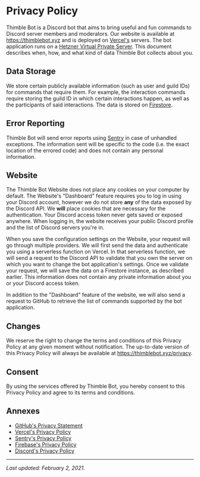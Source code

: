 # Privacy Policy

Thimble Bot is a Discord bot that aims to bring useful and fun commands to
Discord server members and moderators.
Our website is available at https://thimblebot.xyz and is deployed on
[Vercel's][vercel-url] servers. The bot application runs on a
[Hetzner Virtual Private Server][hetzner-url]. This document describes when,
how, and what kind of data Thimble Bot collects about you.

## Data Storage

We store certain publicly available information (such as user and guild IDs)
for commands that require them. For example, the interaction commands require
storing the guild ID in which certain interactions happen, as well as the
participants of said interactions. The data is stored on
[Firestore][firestore-url].

## Error Reporting

Thimble Bot will send error reports using [Sentry][sentry-url] in case of
unhandled exceptions. The information sent will be specific to the code (i.e.
the exact location of the errored code) and does not contain any personal
information.

## Website

The Thimble Bot Website does not place any cookies on your computer by default.
The Website's "Dashboard" feature requires you to log in using your Discord
account, however we do not store **any** of the data exposed by the Discord API.
We **will** place cookies that are necessary for the authentication. Your
Discord access token never gets saved or exposed anywhere. When logging in, the
website receives your public Discord profile and the list of Discord servers
you're in.

When you save the configuration settings on the Website, your request will go
through multiple providers. We will first send the data and authenticate you
using a serverless function on Vercel. In that serverless function, we will send
a request to the Discord API to validate that you own the server on which you
want to change the bot application's settings. Once we validate your request, we
will save the data on a Firestore instance, as described earlier. This
information does not contain any private information about you or your Discord
access token.

In addition to the "Dashboard" feature of the website, we will also send a
request to GitHub to retrieve the list of commands supported by the bot
application.

## Changes

We reserve the right to change the terms and conditions of this Privacy Policy
at any given moment without notification. The up-to-date version of this Privacy
Policy will always be available at https://thimblebot.xyz/privacy.

## Consent

By using the services offered by Thimble Bot, you hereby consent to this Privacy
Policy and agree to its terms and conditions.

## Annexes

  - [GitHub's Privacy Statement][github-privacy]
  - [Vercel's Privacy Policy][vercel-privacy]
  - [Sentry's Privacy Policy][sentry-privacy]
  - [Firebase's Privacy Policy][firebase-privacy]
  - [Discord's Privacy Policy][discord-privacy]

---

*Last updated: February 2, 2021.*

[vercel-url]: https://vercel.com
[hetzner-url]: https://www.hetzner.com/cloud
[sentry-url]: https://sentry.io
[firestore-url]: https://firebase.google.com/docs/firestore
[github-privacy]: https://docs.github.com/en/github/site-policy/github-privacy-statement
[vercel-privacy]: https://vercel.com/legal/privacy-policy
[sentry-privacy]: https://sentry.io/privacy/
[firebase-privacy]: https://firebase.google.com/support/privacy
[discord-privacy]: https://discord.com/privacy
